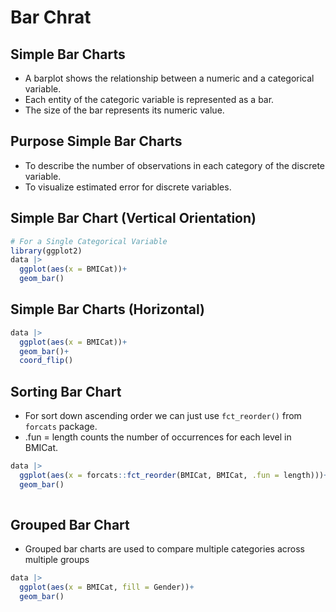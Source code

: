 # Bar Chrat
## Simple Bar Charts 
 - A barplot shows the relationship between a numeric and a categorical variable.
 - Each entity of the categoric variable is represented as a bar. 
 - The size of the bar represents its numeric value.

## Purpose Simple Bar Charts
 - To describe the number of observations in each category of the discrete variable.
 - To visualize estimated error for discrete variables.

## Simple Bar Chart (Vertical Orientation)
```{r}
# For a Single Categorical Variable
library(ggplot2)
data |> 
  ggplot(aes(x = BMICat))+
  geom_bar()

```
## Simple Bar Charts (Horizontal)
```{r}
data |> 
  ggplot(aes(x = BMICat))+
  geom_bar()+
  coord_flip()
```


## Sorting Bar Chart
- For sort down ascending order we can just use `fct_reorder()` from `forcats` package. 
- .fun = length counts the number of occurrences for each level in BMICat.
```{r}
data |> 
  ggplot(aes(x = forcats::fct_reorder(BMICat, BMICat, .fun = length)))+
  geom_bar()
  
```


## Grouped Bar Chart
 - Grouped bar charts are used to compare multiple categories across multiple groups
```{r}
data |> 
  ggplot(aes(x = BMICat, fill = Gender))+
  geom_bar()
```









